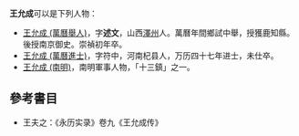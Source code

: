 '''王允成'''可以是下列人物：

*[[王允成_(萬曆舉人)|王允成 (萬曆舉人)]]，字'''述文'''，山西[[澤州|澤州]]人。萬曆年間鄉試中舉，授獲鹿知縣。後授南京御史。崇禎初年卒。
*[[王允成_(萬曆進士)|王允成 (萬曆進士)]]，字符中，河南杞县人，万历四十七年进士，未仕卒。
*[[王允成_(南明)|王允成 (南明)]]，南明軍事人物，「十三鎮」之一。

==參考書目==
*王夫之：《永历实录》卷九《王允成传》

{{disambig|Cat=三字王姓人名消歧義|yun}}